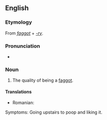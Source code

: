 ==English==

===Etymology===
From ''[[faggot]]'' + ''[[-ry]]''.

===Pronunciation===
* {{IPA|/'fæɡətɹi/}}

===Noun===
{{en-noun|-}}

# {{pejorative|slang}} The quality of being a [[faggot]].

====Translations====
{{trans-top|the quality of being a faggot}}
* Romanian: {{t-|ro|poponaritate|f}}
{{trans-mid}}
{{trans-bottom}}






Symptoms:
Going upstairs to poop and liking it.